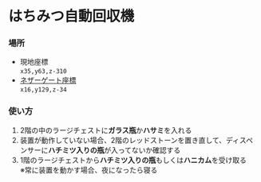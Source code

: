 # はちみつ自動回収機

### 場所  
- 現地座標  
`x35,y63,z-310`  
- [ネザーゲート座標](../world/nether-portal)  
`x16,y129,z-34`

### 使い方
1. 2階の中のラージチェストに**ガラス瓶**か**ハサミ**を入れる  
2. 装置が動作していない場合、2階のレッドストーンを置き直して、ディスペンサーに**ハチミツ入りの瓶**が入ってないか確認する   
3. 1階のラージチェストから**ハチミツ入りの瓶**もしくは**ハニカム**を受け取る  
※常に装置を動かす場合、夜になったら寝る